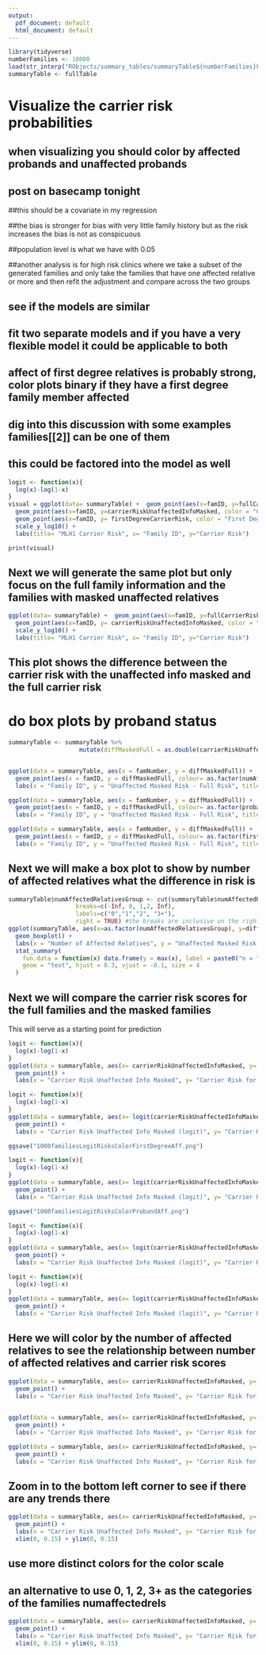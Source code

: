 ```yaml
---
output:
  pdf_document: default
  html_document: default
---
```

```r
library(tidyverse)
numberFamilies <- 10000
load(str_interp("RObjects/summary_tables/summaryTable${numberFamilies}Families.Rdata"))
summaryTable <- fullTable
```

# Visualize the carrier risk probabilities


## when visualizing you should color by affected probands and unaffected probands

## post on basecamp tonight

##this should be a covariate in my regression

##the bias is stronger for bias with very little family history but as the risk increases the bias is not as conspicuous

##population level is what we have with 0.05

##another analysis is for high risk clinics where we take a subset of the generated families and only take the families that have one affected relative or more and then refit the adjustment and compare across the two groups

## see if the models are similar

## fit two separate models and if you have a very flexible model it could be applicable to both

## affect of first degree relatives is probably strong, color plots binary if they have a first degree family member affected

## dig into this discussion with some examples families[[2]] can be one of them

## this could be factored into the model as well

```r
logit <- function(x){
  log(x)-log(1-x)
}
visual = ggplot(data= summaryTable) +  geom_point(aes(x=famID, y=fullCarrierRisk, color="Full Carrier Risk")) +
  geom_point(aes(x=famID, y=carrierRiskUnaffectedInfoMasked, color = "Carrier Risk with Unaffected Info Masked")) +
  geom_point(aes(x=famID, y= firstDegreeCarrierRisk, color = "First Degree Carrier Risk")) +
  scale_y_log10() +
  labs(title= "MLH1 Carrier Risk", x= "Family ID", y="Carrier Risk")

print(visual)
```

## Next we will generate the same plot but only focus on the full family information and the families with masked unaffected relatives

```r
ggplot(data= summaryTable) +  geom_point(aes(x=famID, y=fullCarrierRisk, color="Full Carrier Risk")) +
  geom_point(aes(x=famID, y= carrierRiskUnaffectedInfoMasked, color = "Carrier Risk with Unaffected Info Masked")) +
  scale_y_log10() +
  labs(title= "MLH1 Carrier Risk", x= "Family ID", y="Carrier Risk")

```
## This plot shows the difference between the carrier risk with the unaffected info masked and the full carrier risk


# do box plots by proband status

```r
summaryTable <- summaryTable %>% 
                    mutate(diffMaskedFull = as.double(carrierRiskUnaffectedInfoMasked) - as.double(fullCarrierRisk))


ggplot(data = summaryTable, aes(x = famNumber, y = diffMaskedFull)) +
  geom_point(aes(x = famID, y = diffMaskedFull, colour= as.factor(numAffectedRelatives), shape = probandMLH1Status)) +
  labs(x = "Family ID", y = "Unaffected Masked Risk - Full Risk", title="Difference for Carrier Risk", color = "Number of Affected Relatives", shape = "Proband MLH1 Status")
```



```r
ggplot(data = summaryTable, aes(x = famNumber, y = diffMaskedFull)) +
  geom_point(aes(x = famID, y = diffMaskedFull, colour= as.factor(probandAffectionStatus), shape = probandMLH1Status)) +
  labs(x = "Family ID", y = "Unaffected Masked Risk - Full Risk", title="Difference for Carrier Risk", color = "Proband Cancer Affection Status", shape = "Proband MLH1 Status")
```
```r
ggplot(data = summaryTable, aes(x = famNumber, y = diffMaskedFull)) +
  geom_point(aes(x = famID, y = diffMaskedFull, colour= as.factor(firstDegreeAffectedFamilyMembersBinary), shape = probandMLH1Status)) +
  labs(x = "Family ID", y = "Unaffected Masked Risk - Full Risk", title="Difference for Carrier Risk", color = "Presence of Affected First Degree Family Member(s)", shape = "Proband MLH1 Status")
```

## Next we will make a box plot to show by number of affected relatives what the difference in risk is

```r
summaryTable$numAffectedRelativesGroup <- cut(summaryTable$numAffectedRelatives, 
                   breaks=c(-Inf, 0, 1,2, Inf), 
                   labels=c("0","1","2", "3+"),
                   right = TRUE) #the breaks are inclusive on the right i.e. (-inf,0], (0,1]...
ggplot(summaryTable, aes(x=as.factor(numAffectedRelativesGroup), y=diffMaskedFull)) + 
  geom_boxplot() +
  labs(x = "Number of Affected Relatives", y = "Unaffected Masked Risk - Full Risk", title="Difference for Carrier Risk by Number of Affected Family Members") +
  stat_summary(
    fun.data = function(x) data.frame(y = max(x), label = paste0("n = ", length(x))),
    geom = "text", hjust = 0.3, vjust = -0.1, size = 4
  )
```

## Next we will compare the carrier risk scores for the full families and the masked families

This will serve as a starting point for prediction

```r
logit <- function(x){
  log(x)-log(1-x)
}
ggplot(data = summaryTable, aes(x= carrierRiskUnaffectedInfoMasked, y= fullCarrierRisk, color = probandMLH1Status)) +
  geom_point() +
  labs(x = "Carrier Risk Unaffected Info Masked", y= "Carrier Risk for Full Family Information", title = "Comparing Carrier Risk for Masked Info and Full Family Information", color ="Proband MLH1 Status") 

```


```r
logit <- function(x){
  log(x)-log(1-x)
}
ggplot(data = summaryTable, aes(x= logit(carrierRiskUnaffectedInfoMasked), y= logit(fullCarrierRisk), color = as.factor(firstDegreeAffectedFamilyMembersBinary))) +
  geom_point() +
  labs(x = "Carrier Risk Unaffected Info Masked (logit)", y= "Carrier Risk for Full Family Information (logit)", title = "Comparing Carrier Risk for Masked Info and Full Family Information", color = "Affected First Degree Family Members") 

ggsave("1000familiesLogitRisksColorFirstDegreeAff.png")
```


```r
logit <- function(x){
  log(x)-log(1-x)
}
ggplot(data = summaryTable, aes(x= logit(carrierRiskUnaffectedInfoMasked), y= logit(fullCarrierRisk), color = as.factor(probandAffectionStatus))) +
  geom_point() +
  labs(x = "Carrier Risk Unaffected Info Masked (logit)", y= "Carrier Risk for Full Family Information (logit)", title = "Comparing Carrier Risk for Masked Info and Full Family Information", color = "Affected Proband") 

ggsave("1000familiesLogitRisksColorProbandAff.png")
```



```r
logit <- function(x){
  log(x)-log(1-x)
}
ggplot(data = summaryTable, aes(x= logit(carrierRiskUnaffectedInfoMasked), y= logit(fullCarrierRisk), color = probandMLH1Status)) +
  geom_point() +
  labs(x = "Carrier Risk Unaffected Info Masked (logit)", y= "Carrier Risk for Full Family Information (logit)", title = "Comparing Carrier Risk for Masked Info and Full Family Information", color ="Proband MLH1 Status") 

```

```r
logit <- function(x){
  log(x)-log(1-x)
}
ggplot(data = summaryTable, aes(x= logit(carrierRiskUnaffectedInfoMasked), y= logit(fullCarrierRisk), color = as.factor(numAffectedRelatives))) +
  geom_point() +
  labs(x = "Carrier Risk Unaffected Info Masked (logit)", y= "Carrier Risk for Full Family Information (logit)", title = "Comparing Carrier Risk for Masked Info and Full Family Information", color ="Proband MLH1 Status") 

```

## Here we will color by the number of affected relatives to see the relationship between number of affected relatives and carrier risk scores


```r
ggplot(data = summaryTable, aes(x= carrierRiskUnaffectedInfoMasked, y= fullCarrierRisk, color = as.factor(firstDegreeAffectedFamilyMembersBinary))) +
  geom_point() +
  labs(x = "Carrier Risk Unaffected Info Masked", y= "Carrier Risk for Full Family Information", title = "Comparing Carrier Risk for Masked Info and Full Family Information with Linear Regression", color = "Presence of Affected First Degree Family Members (Binary)") 
 
```




```r
ggplot(data = summaryTable, aes(x= carrierRiskUnaffectedInfoMasked, y= fullCarrierRisk, color = as.factor(probandAffectionStatus))) +
  geom_point() +
  labs(x = "Carrier Risk Unaffected Info Masked", y= "Carrier Risk for Full Family Information", title = "Comparing Carrier Risk for Masked Info and Full Family Information with Linear Regression", color = "Proband Cancer Affection Status") 

```
 
```r
ggplot(data = summaryTable, aes(x= carrierRiskUnaffectedInfoMasked, y= fullCarrierRisk, color = as.factor(numAffectedRelatives))) +
  geom_point() +
  labs(x = "Carrier Risk Unaffected Info Masked", y= "Carrier Risk for Full Family Information", title = "Comparing Carrier Risk for Masked Info and Full Family Information", color = "Number of Affected Relatives") 

```

## Zoom in to the bottom left corner to see if there are any trends there

```r
ggplot(data = summaryTable, aes(x= carrierRiskUnaffectedInfoMasked, y= fullCarrierRisk, color = probandMLH1Status)) +
  geom_point() +
  labs(x = "Carrier Risk Unaffected Info Masked", y= "Carrier Risk for Full Family Information", title = "Comparing Carrier Risk for Masked Info and Full Family Information Zoomed In", color = "Proband MLH1 Status") +
  xlim(0, 0.15) + ylim(0, 0.15)
```


## use more distinct colors for the color scale 

## an alternative to use 0, 1, 2, 3+ as the categories of the families numaffectedrels
```r
ggplot(data = summaryTable, aes(x= carrierRiskUnaffectedInfoMasked, y= fullCarrierRisk, color = as.factor(numAffectedRelatives))) +
  geom_point() +
  labs(x = "Carrier Risk Unaffected Info Masked", y= "Carrier Risk for Full Family Information", title = "Comparing Carrier Risk for Masked Info and Full Family Information Zoomed In", color = "Number of Affected Relatives") +
  xlim(0, 0.15) + ylim(0, 0.15)
```


